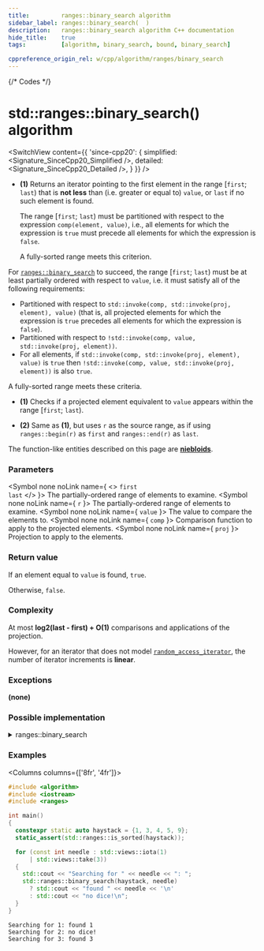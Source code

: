 ```yaml
---
title:         ranges::binary_search algorithm
sidebar_label: ranges::binary_search(  )
description:   ranges::binary_search algorithm C++ documentation
hide_title:    true
tags:          [algorithm, binary_search, bound, binary_search]

cppreference_origin_rel: w/cpp/algorithm/ranges/binary_search
---
```



{/* Codes */}


# std::ranges::binary_search() algorithm

<SwitchView content={{
	'since-cpp20': {
		simplified:	<Signature_SinceCpp20_Simplified />,
		detailed:	<Signature_SinceCpp20_Detailed />,
	}
}} />

- **(1)** Returns an iterator pointing to the first element in the range [`first`; `last`) that is **not less** than (i.e. greater or equal to) `value`,
  or `last` if no such element is found.

  The range [`first`; `last`) must be partitioned with respect to the expression `comp(element, value)`, i.e.,
  all elements for which the expression is `true` must precede all elements for which the expression is `false`.

  A fully-sorted range meets this criterion.


For [`ranges::binary_search`](#) to succeed, the range [`first`; `last`) must be at least partially ordered with respect to `value`,
i.e. it must satisfy all of the following requirements:
- Partitioned with respect to `std::invoke(comp, std::invoke(proj, element), value)` (that is, all projected elements for which the expression is `true` precedes all elements for which the expression is `false`).
- Partitioned with respect to `!std::invoke(comp, value, std::invoke(proj, element))`.
- For all elements, if `std::invoke(comp, std::invoke(proj, element), value)` is `true` then `!std::invoke(comp, value, std::invoke(proj, element))` is also `true`.

A fully-sorted range meets these criteria.

- **(1)** Checks if a projected element equivalent to `value` appears within the range [`first`; `last`).

- **(2)** Same as **(1)**, but uses `r` as the source range, as if using `ranges::begin(r)` as `first` and `ranges::end(r)` as `last`.

The function-like entities described on this page are [**niebloids**](/docs/std/algo/niebloids).

### Parameters

<SymbolTable>

  <Symbol none noLink name={ <> <code>first</code> <br/> <code>last</code> </> }>
    The partially-ordered range of elements to examine.
  </Symbol>
  <Symbol none noLink name={ <code>r</code> }>
    The partially-ordered range of elements to examine.
  </Symbol>
  <Symbol none noLink name={ <code>value</code> }>
    The value to compare the elements to.
  </Symbol>
  <Symbol none noLink name={ <code>comp</code> }>
    Comparison function to apply to the projected elements.
  </Symbol>
  <Symbol none noLink name={ <code>proj</code> }>
    Projection to apply to the elements.
  </Symbol>

</SymbolTable>

### Return value

If an element equal to `value` is found, `true`.

Otherwise, `false`.

### Complexity

At most **log2(last - first) + O(1)** comparisons and applications of the projection.

However, for an iterator that does not model [`random_access_iterator`](#), the number of iterator increments is **linear**.

### Exceptions

**(none)**

### Possible implementation

<details>
<summary>ranges::binary_search</summary>

```cpp
struct binary_search_fn
{
    template<std::forward_iterator I, std::sentinel_for<I> S, class T,
             class Proj = std::identity,
             std::indirect_strict_weak_order<
                 const T*,
                 std::projected<I, Proj>> Comp = ranges::less>
    constexpr bool
        operator()(I first, S last, const T& value, Comp comp = {}, Proj proj = {}) const
    {
        first = std::lower_bound(first, last, value, comp);
        return (!(first == last) && !(comp(value, *first)));
    }

    template<ranges::forward_range R, class T, class Proj = std::identity,
             std::indirect_strict_weak_order<
                 const T*,
                 std::projected<ranges::iterator_t<R>, Proj>> Comp = ranges::less>
    constexpr bool operator()(R&& r, const T& value, Comp comp = {}, Proj proj = {}) const
    {
        return (*this)(ranges::begin(r), ranges::end(r), value,
                       std::ref(comp), std::ref(proj));
    }
};

inline constexpr binary_search_fn binary_search;
```

</details>

### Examples

<Columns columns={['8fr', '4fr']}>
<div>

```cpp title='Main.cpp' showLineNumbers
#include <algorithm>
#include <iostream>
#include <ranges>

int main()
{
  constexpr static auto haystack = {1, 3, 4, 5, 9};
  static_assert(std::ranges::is_sorted(haystack));

  for (const int needle : std::views::iota(1)
      | std::views::take(3))
  {
    std::cout << "Searching for " << needle << ": ";
    std::ranges::binary_search(haystack, needle)
      ? std::cout << "found " << needle << '\n'
      : std::cout << "no dice!\n";
  }
}
```

</div>
<div>

```plaintext title="Output"
Searching for 1: found 1
Searching for 2: no dice!
Searching for 3: found 3
```

</div>
</Columns>

